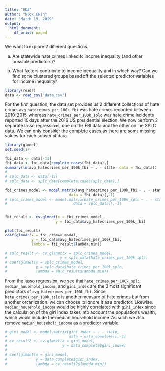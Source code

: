 ```yaml
---
title: "EDA"
author: "Nick CHin"
date: "March 19, 2019"
output:
  html_document:
    df_print: paged
---
```


We want to explore 2 different questions.

a. Are statewide hate crimes linked to income inequality (and other possible predictors)?

b. What factors contribute to income inequality and in which way? Can we find some clustered groups based off the selected predictor variables for income inequality?

```r
library(readr)
data <- read_csv("data.csv")
```

For the first question, the data set provides us 2 different collections of hate crime. `avg_hatecrimes_per_100k_fbi` was hate crimes recorded between 2010-2015, whereas `hate_crimes_per_100k_splc` was hate crime incidents reported 10 days after the 2016 US presidential election. We now perform 2 separate lasso regressions, one on the FBI data and the other on the SPLC data. We can only consider the complete cases as there are some missing values for each subset of data.
```r
library(glmnet)
set.seed(1)

fbi_data <- data[-11]
fbi_data <- fbi_data[complete.cases(fbi_data),]
summary(lm(avg_hatecrimes_per_100k_fbi ~ . - state, data = fbi_data))
# 
# splc_data <- data[-12]
# splc_data <- splc_data[complete.cases(splc_data),]

fbi_crimes_model <- model.matrix(avg_hatecrimes_per_100k_fbi ~ . - state,
                             data = fbi_data)[,-1]
# splc_crimes_model <- model.matrix(hate_crimes_per_100k_splc ~ . - state,
#                              data = splc_data)[,-1]


fbi_result <- cv.glmnet(x = fbi_crimes_model, 
                       y = fbi_data$avg_hatecrimes_per_100k_fbi)

plot(fbi_result)
coef(glmnet(x = fbi_crimes_model, 
            y = fbi_data$avg_hatecrimes_per_100k_fbi, 
            lambda = fbi_result$lambda.min))

# splc_result <- cv.glmnet(x = splc_crimes_model, 
#                        y = splc_data$hate_crimes_per_100k_splc)
# coef(glmnet(x = splc_crimes_model, 
#             y = splc_data$hate_crimes_per_100k_splc, 
#             lambda = splc_result$lambda.min))
```

From the lasso regression, we see that `hate_crimes_per_100k_splc`, `median_household_income`, and `gini_index` are the 3 most significant predictors of `avg_hatecrimes_per_100k_fbi`. Since `hate_crimes_per_100k_splc` is another measure of hate crimes but from another organization, we can choose to ignore it as a predictor. Likewise, `median_household_income` would be highly correlated with `gini_index` since the calculation of the gini index takes into account the population's wealth, which would include the median household income. As such we also remove `median_household_income` as a predictor variable.

```r
# gini_model <- model.matrix(gini_index ~ . - state,
#                            data = data_complete)[,-1]
# cv_result2 <- cv.glmnet(x = gini_model, 
#                         y = data_complete$gini_index)
# 
# coef(glmnet(x = gini_model, 
#             y = data_complete$gini_index, 
#             lambda = cv_result2$lambda.min))
```

